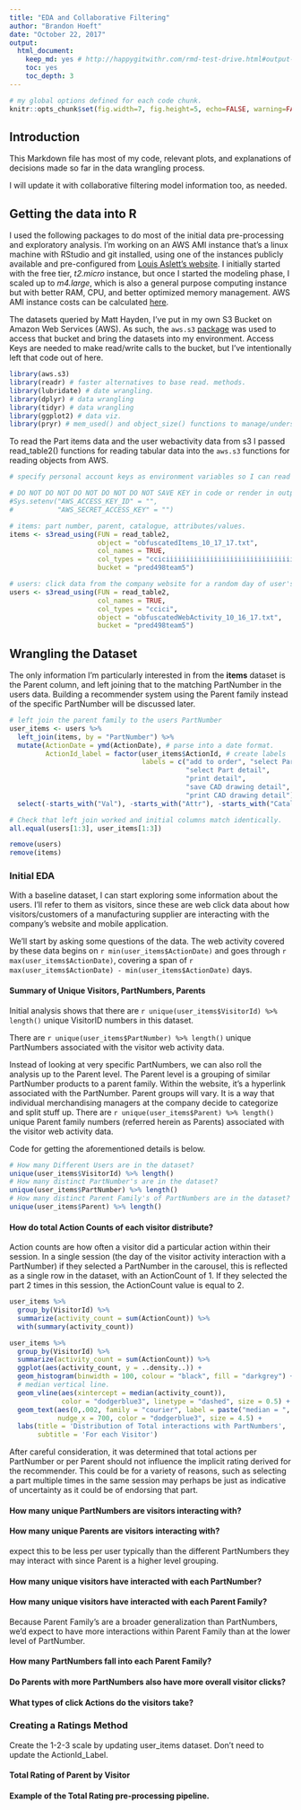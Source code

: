 ```yaml
---
title: "EDA and Collaborative Filtering"
author: "Brandon Hoeft"
date: "October 22, 2017"
output: 
  html_document: 
    keep_md: yes # http://happygitwithr.com/rmd-test-drive.html#output-format
    toc: yes
    toc_depth: 3
---
```


```r
# my global options defined for each code chunk.
knitr::opts_chunk$set(fig.width=7, fig.height=5, echo=FALSE, warning=FALSE, message=FALSE, comment = '')
```

## Introduction

This Markdown file has most of my code, relevant plots, and explanations of decisions made so far in the data wrangling process.

I will update it with collaborative filtering model information too, as needed. 

## Getting the data into R

I used the following packages to do most of the initial data pre-processing and exploratory analysis. I'm working on an AWS AMI instance that's a linux machine with RStudio and git installed, using one of the instances publicly available and pre-configured from [Louis Aslett's website](http://www.louisaslett.com/RStudio_AMI/). I initially started with the free tier, *t2.micro* instance, but once I started the modeling phase, I scaled up to *m4.large*, which is also a general purpose computing instance but with better RAM, CPU, and better optimized memory management. AWS AMI instance costs can be calculated [here](https://calculator.s3.amazonaws.com/index.html). 

The datasets queried by Matt Hayden, I've put in my own S3 Bucket on Amazon Web Services (AWS). As such, the `aws.s3` [package](https://github.com/cloudyr/aws.s3) was used to access that bucket and bring the datasets into my environment. Access Keys are needed to make read/write calls to the bucket, but I've intentionally left that code out of here. 

``` r

library(aws.s3) 
library(readr) # faster alternatives to base read. methods. 
library(lubridate) # date wrangling. 
library(dplyr) # data wrangling
library(tidyr) # data wrangling
library(ggplot2) # data viz. 
library(pryr) # mem_used() and object_size() functions to manage/understand memory usage.
```

To read the Part items data and the user webactivity data from s3 I passed read_table2() functions for reading tabular data into the `aws.s3` functions for reading objects from AWS. 

``` r
# specify personal account keys as environment variables so I can read my s3 object(s) from AWS. 

# DO NOT DO NOT DO NOT DO NOT DO NOT SAVE KEY in code or render in output!!!! Could compromise AWS account. 
#Sys.setenv("AWS_ACCESS_KEY_ID" = "",
#           "AWS_SECRET_ACCESS_KEY" = "")

```

``` r

# items: part number, parent, catalogue, attributes/values.
items <- s3read_using(FUN = read_table2, 
                      object = "obfuscatedItems_10_17_17.txt", 
                      col_names = TRUE,
                      col_types = "cciciiiiiiiiiiiiiiiiiiiiiiiiiiiiiiiiiiiiiiii",
                      bucket = "pred498team5")

# users: click data from the company website for a random day of user's selected, their activity for past 3 months and click summaries of how they interacted with parts. 
users <- s3read_using(FUN = read_table2, 
                      col_names = TRUE,
                      col_types = "ccici",
                      object = "obfuscatedWebActivity_10_16_17.txt", 
                      bucket = "pred498team5")
```

## Wrangling the Dataset 

The only information I'm particularly interested in from the **items** dataset is the Parent column, and left joining that to the matching PartNumber in the users data. Building a recommender system using the Parent family instead of the specific PartNumber will be discussed later. 

``` r

# left join the parent family to the users PartNumber
user_items <- users %>%
  left_join(items, by = "PartNumber") %>%
  mutate(ActionDate = ymd(ActionDate), # parse into a date format.
         ActionId_label = factor(user_items$ActionId, # create labels
                                 labels = c("add to order", "select Part",
                                            "select Part detail",
                                            "print detail",
                                            "save CAD drawing detail",
                                            "print CAD drawing detail"))) %>% 
  select(-starts_with("Val"), -starts_with("Attr"), -starts_with("Catalog"))

# Check that left join worked and initial columns match identically. 
all.equal(users[1:3], user_items[1:3])

remove(users)
remove(items)
```

### Initial EDA

With a baseline dataset, I can start exploring some information about the users. I'll refer to them as visitors, since these are web click data about how visitors/customers of a manufacturing supplier are interacting with the company's website and mobile application. 

We'll start by asking some questions of the data. The web activity covered by these data begins on `r min(user_items$ActionDate)` and goes through `r max(user_items$ActionDate) `, covering a span of `r max(user_items$ActionDate) - min(user_items$ActionDate)` days. 

#### Summary of Unique Visitors, PartNumbers, Parents

Initial analysis shows that there are `r unique(user_items$VisitorId) %>% length()` unique VisitorID numbers in this dataset. 

There are `r unique(user_items$PartNumber) %>% length()` unique PartNumbers associated with the visitor web activity data.

Instead of looking at very specific PartNumbers, we can also roll the analysis up to the Parent level. The Parent level is a grouping of similar PartNumber products to a parent family. Within the website, it's a hyperlink associated with the PartNumber. Parent groups will vary. It is a way that individual merchandising managers at the company decide to categorize and split stuff up. There are `r unique(user_items$Parent) %>% length()` unique Parent family numbers (referred herein as Parents) associated with the visitor web activity data. 

Code for getting the aforementioned details is below. 

``` r
# How many Different Users are in the dataset? 
unique(user_items$VisitorId) %>% length()
# How many distinct PartNumber's are in the dataset? 
unique(user_items$PartNumber) %>% length()
# How many distinct Parent Family's of PartNumbers are in the dataset? 
unique(user_items$Parent) %>% length()

```

#### How do total Action Counts of each visitor distribute? 

Action counts are how often a visitor did a particular action within their session. In a single session (the day of the visitor activity interaction with a PartNumber) if they selected a PartNumber in the carousel, this is reflected as a single row in the dataset, with an ActionCount of 1. If they selected the part 2 times in this session, the ActionCount value is equal to 2. 

``` r
user_items %>%
  group_by(VisitorId) %>%
  summarize(activity_count = sum(ActionCount)) %>%
  with(summary(activity_count))

user_items %>%
  group_by(VisitorId) %>%
  summarize(activity_count = sum(ActionCount)) %>%
  ggplot(aes(activity_count, y = ..density..)) + 
  geom_histogram(binwidth = 100, colour = "black", fill = "darkgrey") +
  # median vertical line.
  geom_vline(aes(xintercept = median(activity_count)),
             color = "dodgerblue3", linetype = "dashed", size = 0.5) +
  geom_text(aes(0,.002, family = "courier", label = paste("median = ", median(activity_count))),
            nudge_x = 700, color = "dodgerblue3", size = 4.5) +
  labs(title = 'Distribution of Total interactions with PartNumbers',
       subtitle = 'For each Visitor')

```

After careful consideration, it was determined that total actions per PartNumber or per Parent should not influence the implicit rating derived for the recommender. This could be for a variety of reasons, such as selecting a part multiple times in the same session may perhaps be just as indicative of uncertainty as it could be of endorsing that part. 

#### How many unique PartNumbers are visitors interacting with? 

#### How many unique Parents are visitors interacting with? 

expect this to be less per user typically than the different PartNumbers 
they may interact with since Parent is a higher level grouping. 

#### How many unique visitors have interacted with each PartNumber? 

#### How many unique visitors have interacted with each Parent Family? 

Because Parent Family's are a broader generalization than PartNumbers, we'd 
expect to have more interactions within Parent Family than at the lower level
of PartNumber. 

#### How many PartNumbers fall into each Parent Family?

#### Do Parents with more PartNumbers also have more overall visitor clicks? 

#### What types of click Actions do the visitors take? 

### Creating a Ratings Method

Create the 1-2-3 scale by updating user_items dataset. Don't need to update the ActionId_Label.

#### Total Rating of Parent by Visitor 

#### Example of the Total Rating pre-processing pipeline.
